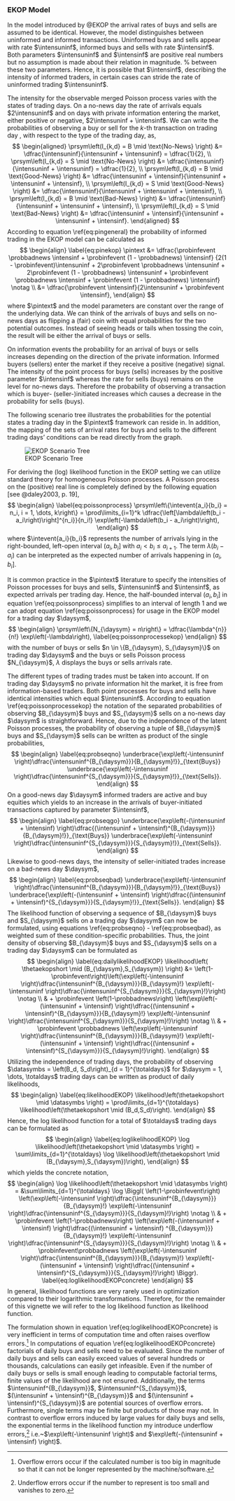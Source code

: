 ### EKOP Model

In the model introduced by @EKOP the arrival rates of buys and sells are assumed to be identical.
However, the model distinguishes between uninformed and informed transactions.
Uninformed buys and sells appear with rate $\intensuninf$, informed buys and sells
with rate $\intensinf$.
Both parameters $\intensuninf$ and $\intensinf$ are positive real numbers but
no assumption is made about their relation in magnitude. % between these two parameters.
Hence, it is possible that $\intensinf$, describing the intensity of informed traders, in certain cases
can stride the rate of uninformed trading $\intensuninf$.

The intensity for the observable merged Poisson process varies with the states of
trading days.
On a no-news day the rate of arrivals equals $2\intensuninf$ and on days with private information
entering the market, either positive or negative, $2\intensuninf + \intensinf$.
We can write the probabilities of
observing a buy or sell for the $k$-th transaction on trading day \daysym,
with respect to the type of the trading day, as,
$$
\begin{aligned}
    \prsym\left(I_{k,d} = B \mid \text{No-News} \right) &= \dfrac{\intensuninf}{\intensuninf + \intensuninf} = \dfrac{1}{2}, \\
    \prsym\left(I_{k,d} = S \mid \text{No-News} \right) &= \dfrac{\intensuninf}{\intensuninf + \intensuninf} = \dfrac{1}{2}, \\
    \prsym\left(I_{k,d} = B \mid \text{Good-News} \right) &= \dfrac{\intensuninf + \intensinf}{\intensuninf + \intensuninf + \intensinf}, \\
    \prsym\left(I_{k,d} = S \mid \text{Good-News} \right) &= \dfrac{\intensuninf}{\intensuninf + \intensuninf + \intensinf}, \\
    \prsym\left(I_{k,d} = B \mid \text{Bad-News} \right) &= \dfrac{\intensuninf}{\intensuninf + \intensuninf + \intensinf}, \\
    \prsym\left(I_{k,d} = S \mid \text{Bad-News} \right) &= \dfrac{\intensuninf + \intensinf}{\intensuninf + \intensuninf + \intensinf}.
\end{aligned}
$$
According to equation \\ref{eq:pingeneral} the probability of informed trading in the EKOP model
can be calculated as
$$
\begin{align}
\label{eq:pinekop}
\pintext &= \dfrac{\probinfevent \probbadnews \intensinf + \probinfevent (1 - \probbadnews) \intensinf}
                  {2(1 - \probinfevent)\intensuninf + 2\probinfevent \probbadnews \intensuninf + 2\probinfevent (1 - \probbadnews) \intensuninf + \probinfevent \probbadnews \intensinf + \probinfevent (1 - \probbadnews) \intensinf} \notag \\
         &= \dfrac{\probinfevent \intensinf}{2\intensuninf + \probinfevent \intensinf},
\end{align}
$$
where $\pintext$ and the model parameters are constant over the range of the underlying data.
We can think of the arrivals of buys and sells on no-news days as
flipping a (fair) coin with equal probabilities for the two potential outcomes.
Instead of seeing heads or tails when tossing the coin,
the result will be either the arrival of buys or sells.

On information events the probability for an arrival of buys or sells increases
depending on the direction of the private information.
Informed buyers (sellers) enter the market if they receive a positive (negative) signal.
The intensity of the point process for buys (sells) increases by the positive parameter $\intensinf$
whereas the rate for sells (buys) remains on the level for no-news days.
Therefore the probability of observing a transaction which is buyer- (seller-)initiated increases
which causes a decrease in the probability for sells (buys).

The following scenario tree illustrates
the probabilities for the potential states a trading day in the $\pintext$ framework can reside in.
In addition, the mapping of the sets of arrival rates for buys and sells to
the different trading days' conditions can be read directly from the graph.
<!-- % -->
<!-- \begin{figure} -->
<!--   \centering -->
<!--   \includegraphics[width = \textwidth]{tikzfigs/EKOPtree.tikz} -->
<!--   \caption[Scenario Tree for EKOP model] -->
<!--           {Scenario Tree for EKOP model with equal arrival rates of (un)informed buys and sells. -->
<!--            Information events, days on which private information hit the market, occur with probability -->
<!--            $\probinfevent$. -->
<!--            These private information has a negative direction with probability $\probbadnews$ (Bad-News) -->
<!--            and a positive direction with probability $1 - \probbadnews$ (Good-News). -->
<!--            On Bad-News (Good-News) days, the informed traders only sell (buy). -->
<!--            Uninformed traders buy and sell with rate $\intensuninf$, informed traders buys and sell with rate $\intensinf$.} -->
<!--   \label{fig:EKOPtree} -->
<!-- \end{figure} -->

![EKOP Scenario Tree](EKOPtree.png)


For deriving the (log) likelihood function in the EKOP setting we can utilize standard theory for
homogeneous Poisson processes.
A Poisson process on the (positive) real line is completely defined by
the following equation [see @daley2003, p. 19],
$$
\begin{align}
\label{eq:poissonprocess}
  \prsym\left\{\intevent{a_i}{b_i} = n_i, i = 1, \dots, k\right\} =
  \prod\limits_{i=1}^k \dfrac{\left[\lambda\left(b_i - a_i\right)\right]^{n_i}}{n_i!}
  \exp\left(-\lambda\left(b_i - a_i\right)\right), 
\end{align}
$$
where $\intevent{a_i}{b_i}$ represents the number of arrivals
lying in the right-bounded, left-open interval
$\left(a_i, b_i\right]$ with $a_i < b_i \leq a_{i+1}$.
The term $\lambda\left(b_i - a_i\right)$ can be interpreted as the expected number of arrivals
happening in $\left(a_i, b_i\right]$.

It is common practice in the $\pintext$ literature to specify the intensities of Poisson processes for
buys and sells, $\intensuninf$ and $\intensinf$, as expected arrivals per trading day.
Hence, the half-bounded interval $\left(a_i, b_i\right]$ in equation \\ref{eq:poissonprocess}
simplifies to an interval of length 1 and
we can adopt equation \\ref{eq:poissonprocess} for usage in the EKOP model for a trading day $\daysym$,
$$
\begin{align}
  \prsym\left\{N_{\daysym} = n\right\} =
  \dfrac{\lambda^{n}}{n!}
  \exp\left(-\lambda\right), \label{eq:poissonprocessekop}
\end{align}
$$
with the number of buys or sells $n \in \{B_{\daysym}, S_{\daysym}\}$ on trading day $\daysym$ and
the buys or sells Poisson process $N_{\daysym}$,
$\lambda$ displays the buys or sells arrivals rate.

The different types of trading trades must be taken into account.
If on trading day $\daysym$ no private information hit the market,
it is free from information-based traders.
Both point processes for buys and sells have identical intensities which equal $\intensuninf$.
According to equation \\ref{eq:poissonprocessekop} the notation of the separated probabilities of
observing $B_{\daysym}$ buys and $S_{\daysym}$ sells on a no-news day $\daysym$ is straightforward.
Hence, due to the independence of the latent Poisson processes, the probability of
observing a tuple of $B_{\daysym}$ buys and $S_{\daysym}$ sells can be written as
product of the single probabilities,
$$
\begin{align}
  \label{eq:probseqno}
  \underbrace{\exp\left(-\intensuninf \right)\dfrac{\intensuninf^{B_{\daysym}}}{B_{\daysym}!}}_{\text{Buys}}
  \underbrace{\exp\left(-\intensuninf \right)\dfrac{\intensuninf^{S_{\daysym}}}{S_{\daysym}!}}_{\text{Sells}}.
\end{align}
$$
On a good-news day $\daysym$ informed traders are active and buy equities which yields to
an increase in the arrivals of buyer-initiated transactions
captured by parameter $\intensinf$,
$$
\begin{align}
  \label{eq:probseqgo}
  \underbrace{\exp\left(-(\intensuninf + \intensinf) \right)\dfrac{(\intensuninf + \intensinf)^{B_{\daysym}}}{B_{\daysym}!}}_{\text{Buys}}
  \underbrace{\exp\left(-\intensuninf \right)\dfrac{\intensuninf^{S_{\daysym}}}{S_{\daysym}!}}_{\text{Sells}}.
\end{align}
$$
Likewise to good-news days, the intensity of seller-initiated trades increase
on a bad-news day $\daysym$,
$$
\begin{align}
  \label{eq:probseqbad}
  \underbrace{\exp\left(-\intensuninf \right)\dfrac{\intensuninf^{B_{\daysym}}}{B_{\daysym}!}}_{\text{Buys}}
  \underbrace{\exp\left(-(\intensuninf + \intensinf) \right)\dfrac{(\intensuninf + \intensinf)^{S_{\daysym}}}{S_{\daysym}!}}_{\text{Sells}}.
\end{align}
$$
The likelihood function of observing a sequence of $B_{\daysym}$ buys and $S_{\daysym}$ sells
on a trading day $\daysym$ can now be formulated, using equations \\ref{eq:probseqno} - \\ref{eq:probseqbad}, as
weighted sum of these condition-specific probabilities.
Thus, the joint density of observing $B_{\daysym}$ buys and $S_{\daysym}$ sells
on a trading day $\daysym$ can be formulated as
$$
\begin{align}
  \label{eq:dailylikelihoodEKOP}
  \likelihood\left( \thetaekopshort \mid (B_{\daysym},S_{\daysym}) \right) &=
  \left(1-\probinfevent\right)\left(\exp\left(-\intensuninf \right)\dfrac{\intensuninf^{B_{\daysym}}}{B_{\daysym}!}
  \exp\left(-\intensuninf \right)\dfrac{\intensuninf^{S_{\daysym}}}{S_{\daysym}!}\right) \notag \\
  & + \probinfevent \left(1-\probbadnews\right) \left(\exp\left(-(\intensuninf + \intensinf) \right)\dfrac{(\intensuninf + \intensinf)^{B_{\daysym}}}{B_{\daysym}!}
  \exp\left(-\intensuninf \right)\dfrac{\intensuninf^{S_{\daysym}}}{S_{\daysym}!}\right) \notag \\
  & + \probinfevent \probbadnews \left(\exp\left(-\intensuninf \right)\dfrac{\intensuninf^{B_{\daysym}}}{B_{\daysym}!}
  \exp\left(-(\intensuninf + \intensinf) \right)\dfrac{(\intensuninf + \intensinf)^{S_{\daysym}}}{S_{\daysym}!}\right).
\end{align}
$$
Utilizing the independence of trading days,
the probability of observing $\datasymbs = \left(B_d, S_d\right)_{d = 1}^{\totaldays}$
for $\daysym = 1, \dots, \totaldays$ trading days can be written as
product of daily likelihoods,
$$
\begin{align}
  \label{eq:likelihoodEKOP}
  \likelihood\left(\thetaekopshort \mid \datasymbs \right) = \prod\limits_{d=1}^{\totaldays}
                                            \likelihood\left(\thetaekopshort \mid (B_d,S_d)\right).
\end{align}
$$
Hence, the log likelihood function for a total of $\totaldays$ trading days can be formulated as
$$
\begin{align}
  \label{eq:loglikelihoodEKOP}
  \log \likelihood\left(\thetaekopshort \mid \datasymbs  \right) = \sum\limits_{d=1}^{\totaldays}
                                                \log \likelihood\left(\thetaekopshort \mid (B_{\daysym},S_{\daysym})\right),
\end{align}
$$
which yields the concrete notation,
$$
\begin{align}
  \log \likelihood\left(\thetaekopshort \mid \datasymbs \right) = &\sum\limits_{d=1}^{\totaldays}
  \log \Biggl( \left(1-\probinfevent\right) \left(\exp\left(-\intensuninf \right)\dfrac{\intensuninf^{B_{\daysym}}}{B_{\daysym}!}
  \exp\left(-\intensuninf \right)\dfrac{\intensuninf^{S_{\daysym}}}{S_{\daysym}!}\right) \notag \\
  & + \probinfevent \left(1-\probbadnews\right) \left(\exp\left(-(\intensuninf + \intensinf) \right)\dfrac{(\intensuninf + \intensinf) ^{B_{\daysym}}}{B_{\daysym}!}
  \exp\left(-\intensuninf \right)\dfrac{\intensuninf^{S_{\daysym}}}{S_{\daysym}!}\right) \notag \\
  & + \probinfevent\probbadnews \left(\exp\left(-\intensuninf \right)\dfrac{\intensuninf^{B_{\daysym}}}{B_{\daysym}!}
  \exp\left(-(\intensuninf + \intensinf) \right)\dfrac{(\intensuninf + \intensinf)^{S_{\daysym}}}{S_{\daysym}!}\right) \Biggr). \label{eq:loglikelihoodEKOPconcrete}
\end{align}
$$
In general, likelihood functions are very rarely used in optimization compared to their
logarithmic transformations.
Therefore, for the remainder of this vignette we will refer to the log likelihood function as likelihood function.

The formulation shown in equation \\ref{eq:loglikelihoodEKOPconcrete}
is very inefficient in terms of computation time and often raises overflow errors.^[
Overflow errors occur if the calculated number is too big in magnitude
so that it can not be longer represented
by the machine/software.]
In computations of equation \\ref{eq:loglikelihoodEKOPconcrete} factorials of daily buys
and sells need to be evaluated. 
Since the number of daily buys and sells can easily exceed values of several hundreds or thousands,
calculations can easily get infeasible.
Even if the number of daily buys or sells is small enough 
leading to computable factorial terms,
finite values of the likelihood are not ensured.
Additionally, the terms $\intensuninf^{B_{\daysym}}$, $\intensuninf^{S_{\daysym}}$,
$(\intensuninf + \intensinf)^{B_{\daysym}}$ and $(\intensuninf + \intensinf)^{S_{\daysym}}$
are potential sources of overflow errors.
Furthermore, single terms may be finite but products of those may not. 
In contrast to overflow errors induced by large values for daily buys and sells,
the exponential terms in the likelihood function my introduce underflow errors,^[
Underflow errors occur if the number to represent is too small and vanishes to zero.]
i.e.~$\exp\left(-\intensuninf \right)$ and $\exp\left(-(\intensuninf + \intensinf) \right)$.